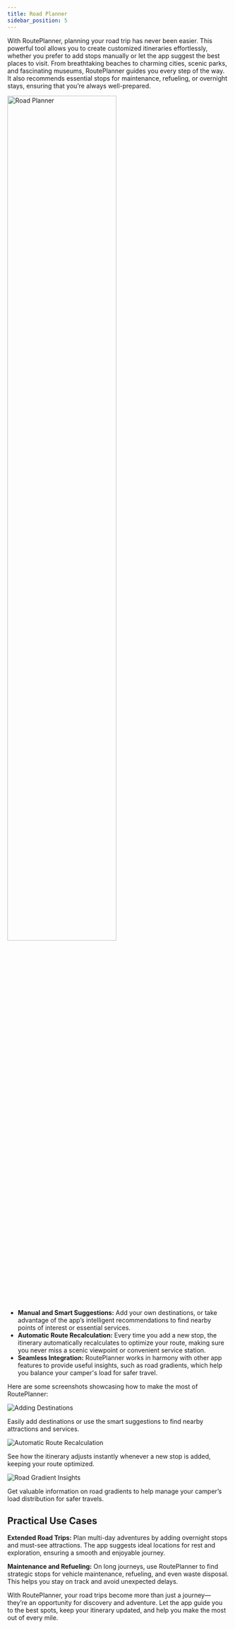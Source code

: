 ```yaml
---
title: Road Planner
sidebar_position: 5
---
```



With RoutePlanner, planning your road trip has never been easier. This powerful
tool allows you to create customized itineraries effortlessly, whether you prefer
to add stops manually or let the app suggest the best places to visit. From
breathtaking beaches to charming cities, scenic parks, and fascinating museums,
RoutePlanner guides you every step of the way. It also recommends essential stops
for maintenance, refueling, or overnight stays, ensuring that you’re always
well-prepared.

<img className={style_feature.head_img}
  src="/img/features/features_road_planner_512.png"
  alt="Road Planner"
  width="70%"/>

* **Manual and Smart Suggestions:** Add your own destinations, or take advantage
  of the app’s intelligent recommendations to find nearby points of interest or
  essential services.
* **Automatic Route Recalculation:** Every time you add a new stop, the itinerary
  automatically recalculates to optimize your route, making sure you never miss
  a scenic viewpoint or convenient service station.
* **Seamless Integration:** RoutePlanner works in harmony with other app features
  to provide useful insights, such as road gradients, which help you balance your
  camper's load for safer travel.


Here are some screenshots showcasing how to make the most of RoutePlanner:

<div className={style_feature.list_screenshots}>

  <div className={style_feature.screenshot_container}>
    <img className={style_feature.screenshot_image}
      src="/img/features/screenshots/.png"
      alt="Adding Destinations"/>
    <p className={style_feature.screenshot_description}>
      Easily add destinations or use the smart suggestions to find nearby attractions and services.
    </p>
  </div>


  <div className={style_feature.screenshot_container}>
    <img className={style_feature.screenshot_image}
      src="/img/features/screenshots/.png"
      alt="Automatic Route Recalculation"/>
    <p className={style_feature.screenshot_description}>
      See how the itinerary adjusts instantly whenever a new stop is added, keeping your route optimized.
    </p>
  </div>


  <div className={style_feature.screenshot_container}>
    <img className={style_feature.screenshot_image}
      src="/img/features/screenshots/.png"
      alt="Road Gradient Insights"/>
    <p className={style_feature.screenshot_description}>
      Get valuable information on road gradients to help manage your camper’s load distribution for safer travels.
    </p>
  </div>

</div>


## Practical Use Cases

**Extended Road Trips:** Plan multi-day adventures by adding overnight stops and
must-see attractions. The app suggests ideal locations for rest and exploration,
ensuring a smooth and enjoyable journey.

**Maintenance and Refueling:** On long journeys, use RoutePlanner to find
strategic stops for vehicle maintenance, refueling, and even waste disposal.
This helps you stay on track and avoid unexpected delays.


With RoutePlanner, your road trips become more than just a journey—they’re an
opportunity for discovery and adventure. Let the app guide you to the best spots,
keep your itinerary updated, and help you make the most out of every mile.
